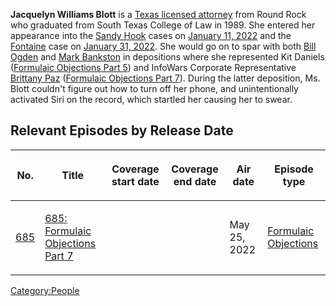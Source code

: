 '''Jacquelyn Williams Blott''' is a [https://www.texasbar.com/AM/Template.cfm?Section=Find_A_Lawyer&template=/Customsource/MemberDirectory/MemberDirectoryDetail.cfm&ContactID=168217 Texas licensed attorney] from Round Rock who graduated from South Texas College of Law in 1989. She entered her appearance into the [[Texas Sandy Hook Lawsuit (Heslin v. Jones)|Sandy Hook]] cases on [https://research.txcourts.gov/CourtRecordsSearch/#!/case/d9dabe298fc452cbbeb76647cb0f30c6 January 11, 2022] and the [[Texas Parkland Shooting Lawsuit (Fontaine v. Jones)|Fontaine]] case on [https://research.txcourts.gov/CourtRecordsSearch/#!/case/a50cd3d78199542b9ad0166d23fb53ef January 31, 2022]. She would go on to spar with both [[Bill Ogden]] and [[Mark Bankston]] in depositions where she represented Kit Daniels ([[664: Formulaic Objections Part 5|Formulaic Objections Part 5]]) and InfoWars Corporate Representative [[Brittany Paz]] ([[685: Formulaic Objections Part 7|Formulaic Objections Part 7]]). During the latter deposition, Ms. Blott couldn't figure out how to turn off her phone, and unintentionally activated Siri on the record, which startled her causing her to swear.

==Relevant Episodes by Release Date==
{| class="fandom-table"
!No.
!Title
!Coverage
start date
!Coverage
end date
!Air date
!Episode type
|-
|[[685: Formulaic Objections Part 7|685]]
|[[685: Formulaic Objections Part 7]]
|
|
|May 25, 2022
|[[:Category:Formulaic Objections|Formulaic Objections]]
|}

[[Category:People]]
